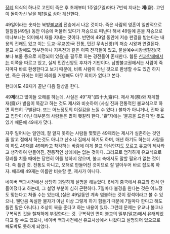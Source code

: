 [[장례]] 의식의 하나로 고인이 죽은 후 초재부터 1주일(7일)마다 7번씩 지내는 '''재'''(齋). 
고인이 돌아가신 날을 제1일로 삼아 계산한다. 

49일이라는 숫자는 북방[[불교]]의 전승에서 나온 것이다. 죽은 사람의 영혼이 일반적으로 칠칠일(49일) 동안 이승에 머물러 있다가 저승으로 떠난다 해서 49일에 혼을 저승으로 떠나보내는 의미에서 재를 지내는 것이다. 반면에 49일 동안에 저승 판결을 받는다는 내용의 전래도 있고 이는 도교-무교(한국 전통, 민간 무속신앙)의 저승 시왕과 연결된다. 불교 사찰에도 명부전이나 지옥전과 같은 이쪽 전각들이 있고, 불설예수시왕생칠경(국보나 보물 등으로 지정되어 있음)을 필두로 하는 경전들이 존재한다. 웹툰 [[신과함께]]에서는 이쪽을 따르고 있고, 실제 민간신앙도 후자가 기반이다. 남방불교권에서는 사람이 죽자마자 바로 환생한다고 보기 때문에,  비록 사람이 아닌 것으로 환생할 수도 있긴 하지만, 죽은 뒤에는 어떤 의례를 거행해도 아무 의미가 없다고 본다.

현대에도 49재가 끝난 다음 탈상을 한다.

49'''제'''라고 많이들 오해를 하는데, 사실은 49"재"(四十九齋)다. 제사 제(祭)와 재계할 재(齋)가 발음이 똑같고 하는 것도 제사와 비슷하여 (사실 진짜 전통적인 불교식으로 하면 확연히 구별된다. 또는 어느정도의 이질감을 느낄 수 있다.) 불자가 아니거나, 진짜 유교 집안이 아닌 대부분의 사람들은 많이 헷갈려 한다. '齋'자에는 '불공을 드린다'란 뜻도 있기 때문에 49재가 맞다.

자주 일어나는 일인데, 잘 알지 못하는 사람들 몇몇은 49제라는 제사가 실존하는 것인 줄 알고 절에서 하는것도 아니고 산소나 집에서 하기도 하며, 매년 하기도 하는데 사람들이 하도 49재를 49제라고 착각하는 바람에 이게 불교 의식인지도 모르고 유교의 제사라고 생각하여 만들어진, 전통적인 상례에는 없는 것이다. 그러므로 엄격하게 유교식으로 장례를 치를 때에는 당연히 이를 행하지 않으며, 불교 측에서도 말할 필요가 없는 것이다. 즉 틀린 것. 전통도 아니고, 오해로 만들어진 것이므로 잘 알아두어 바로 잡도록 하자. 애초에 49재는 이름만 비슷할 뿐, 제사가 아니다.

네이버 백과사전에선 상당히 괴랄하게 설명을 해놓았다. 6세기 중국에서 유교와 합쳐 만들어졌다고 하는데, 그 설명 부분이 심히 곤란하다. 7일마다 불경을 왼다는 것은 어느정도 맞는다고 쳐줄 수는 있는데,(실은 49일동안 계속 염불하는 것이 정석이라고 볼 수 있으나, 웬만큼 독실한 불자가 아닌 이상 그렇게 하기 힘들기 때문에 7일마다 한다고 해도 틀린 말은 아니다.) 조상이 복을 준다고 하는 내용이 있다. 그런데 문제는 유교나 불교나 구복적인 것을 철저하게 부정한다는 것. 구복적인 면이 불교의 밀부(밀교)에서 유래되었다고 할 수도 있으나, 네이버 백과사전에선 유교사상에서 나왔다고 설명되어 있으므로 빼도박도 못하게 되었다.
